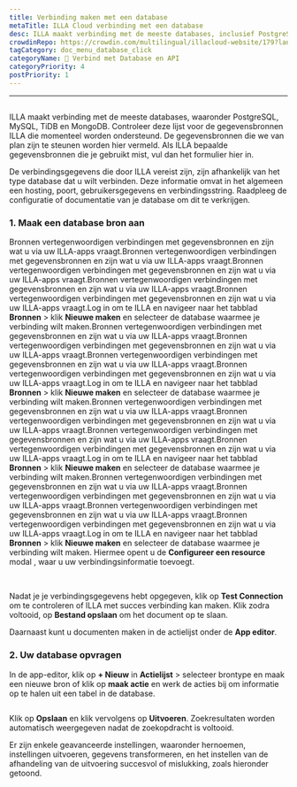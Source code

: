 ```yaml
---
title: Verbinding maken met een database
metaTitle: ILLA Cloud verbinding met een database
desc: ILLA maakt verbinding met de meeste databases, inclusief PostgreSQL, MySQL, TiDB en MongoDB
crowdinRepo: https://crowdin.com/multilingual/illacloud-website/179?languages=nl&filter=basic&value=0
tagCategory: doc_menu_database_click
categoryName: 📲 Verbind met Database en API
categoryPriority: 4
postPriority: 1
---
```


* * *

## <h2 hidden>Verbinding maken met een database</h2>

ILLA maakt verbinding met de meeste databases, waaronder PostgreSQL, MySQL, TiDB en MongoDB. Controleer deze lijst voor de gegevensbronnen ILLA die momenteel worden ondersteund. De gegevensbronnen die we van plan zijn te steunen worden hier vermeld. Als ILLA bepaalde gegevensbronnen die je gebruikt mist, vul dan het formulier hier in.

De verbindingsgegevens die door ILLA vereist zijn, zijn afhankelijk van het type database dat u wilt verbinden. Deze informatie omvat in het algemeen een hosting, poort, gebruikersgegevens en verbindingsstring. Raadpleeg de configuratie of documentatie van je database om dit te verkrijgen.

### 1.  Maak een database bron aan

Bronnen vertegenwoordigen verbindingen met gegevensbronnen en zijn wat u via uw ILLA-apps vraagt.Bronnen vertegenwoordigen verbindingen met gegevensbronnen en zijn wat u via uw ILLA-apps vraagt.Bronnen vertegenwoordigen verbindingen met gegevensbronnen en zijn wat u via uw ILLA-apps vraagt.Bronnen vertegenwoordigen verbindingen met gegevensbronnen en zijn wat u via uw ILLA-apps vraagt.Bronnen vertegenwoordigen verbindingen met gegevensbronnen en zijn wat u via uw ILLA-apps vraagt.Log in om te ILLA en navigeer naar het tabblad **Bronnen** > klik **Nieuwe maken** en selecteer de database waarmee je verbinding wilt maken.Bronnen vertegenwoordigen verbindingen met gegevensbronnen en zijn wat u via uw ILLA-apps vraagt.Bronnen vertegenwoordigen verbindingen met gegevensbronnen en zijn wat u via uw ILLA-apps vraagt.Bronnen vertegenwoordigen verbindingen met gegevensbronnen en zijn wat u via uw ILLA-apps vraagt.Bronnen vertegenwoordigen verbindingen met gegevensbronnen en zijn wat u via uw ILLA-apps vraagt.Log in om te ILLA en navigeer naar het tabblad **Bronnen** > klik **Nieuwe maken** en selecteer de database waarmee je verbinding wilt maken.Bronnen vertegenwoordigen verbindingen met gegevensbronnen en zijn wat u via uw ILLA-apps vraagt.Bronnen vertegenwoordigen verbindingen met gegevensbronnen en zijn wat u via uw ILLA-apps vraagt.Bronnen vertegenwoordigen verbindingen met gegevensbronnen en zijn wat u via uw ILLA-apps vraagt.Bronnen vertegenwoordigen verbindingen met gegevensbronnen en zijn wat u via uw ILLA-apps vraagt.Log in om te ILLA en navigeer naar het tabblad **Bronnen** > klik **Nieuwe maken** en selecteer de database waarmee je verbinding wilt maken.Bronnen vertegenwoordigen verbindingen met gegevensbronnen en zijn wat u via uw ILLA-apps vraagt.Bronnen vertegenwoordigen verbindingen met gegevensbronnen en zijn wat u via uw ILLA-apps vraagt.Bronnen vertegenwoordigen verbindingen met gegevensbronnen en zijn wat u via uw ILLA-apps vraagt.Bronnen vertegenwoordigen verbindingen met gegevensbronnen en zijn wat u via uw ILLA-apps vraagt.Log in om te ILLA en navigeer naar het tabblad **Bronnen** > klik **Nieuwe maken** en selecteer de database waarmee je verbinding wilt maken. Hiermee opent u de **Configureer een resource** modal , waar u uw verbindingsinformatie toevoegt.

<img
  src='https://cdn.illacloud.com/official-website/img/docs/connect/connect-database/resources.png'
  alt=""
/>
<img
  src='https://cdn.illacloud.com/official-website/img/docs/connect/connect-database/config.png'
  alt=""
/>

Nadat je je verbindingsgegevens hebt opgegeven, klik op **Test Connection** om te controleren of ILLA met succes verbinding kan maken. Klik zodra voltooid, op **Bestand opslaan** om het document op te slaan.

Daarnaast kunt u documenten maken in de actielijst onder de **App editor**.

### 2.  Uw database opvragen

In de app-editor, klik op **+ Nieuw** in **Actielijst** > selecteer brontype en maak een nieuwe bron of klik op **maak actie** en werk de acties bij om informatie op te halen uit een tabel in de database.

<img
  src='https://cdn.illacloud.com/official-website/img/docs/connect/connect-database/action.png'
  alt=""
/>

Klik op **Opslaan** en klik vervolgens op **Uitvoeren**. Zoekresultaten worden automatisch weergegeven nadat de zoekopdracht is voltooid.

Er zijn enkele geavanceerde instellingen, waaronder hernoemen, instellingen uitvoeren, gegevens transformeren, en het instellen van de afhandeling van de uitvoering succesvol of mislukking, zoals hieronder getoond.

<img
  src='https://cdn.illacloud.com/official-website/img/docs/connect/connect-database/run.png'
  alt=""
/>
